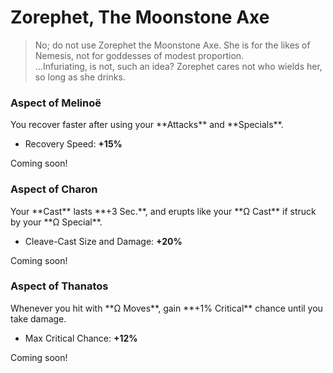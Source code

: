 
# Zorephet, The Moonstone Axe

> No; do not use Zorephet the Moonstone Axe. She is for the likes of Nemesis, not for goddesses of modest proportion.\
> ...Infuriating, is not, such an idea? Zorephet cares not who wields her, so long as she drinks.

### <TextHighlight type="epic">Aspect of Melinoë</TextHighlight>

<Boon>
You recover faster after using your **Attacks** and **Specials**.

- Recovery Speed: **+15%**

</Boon>

Coming soon!

### <TextHighlight type="epic">Aspect of Charon</TextHighlight>

<Boon>
Your **Cast** lasts **+3 Sec.**, and erupts like your **Ω Cast** if struck by your **Ω Special**.

- Cleave-Cast Size and Damage: **+20%**
</Boon>

Coming soon!

### <TextHighlight type="epic">Aspect of Thanatos</TextHighlight>

<Boon>
Whenever you hit with **Ω Moves**, gain **+1% Critical** chance until you take damage.

- Max Critical Chance: **+12%**

</Boon>

Coming soon!
